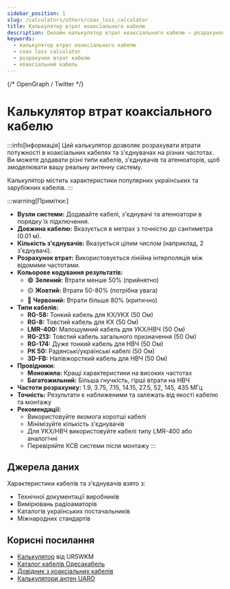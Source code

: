 ```yaml
---
sidebar_position: 1
slug: /calculators/others/coax_loss_calculator
title: Калькулятор втрат коаксіального кабелю
description: Онлайн калькулятор втрат коаксіального кабелю — розрахунок втрат потужності в кабелі та з'єднувачах на різних частотах.
keywords:
  - калькулятор втрат коаксіального кабелю
  - coax loss calculator
  - розрахунок втрат кабелю
  - коаксіальний кабель
---
```


<Head>
  <meta name="viewport" content="width=device-width, initial-scale=1.0" />
  <script type="application/ld+json">
  {`
    {
      "@context": "https://schema.org",
      "@type": "WebApplication",
      "name": "Калькулятор втрат коаксіального кабелю",
      "url": "https://cyberdev.space/radio/calculators/others/coax_loss_calculator",
      "applicationCategory": "CalculatorApplication",
      "operatingSystem": "Any",
      "description": "Онлайн калькулятор втрат коаксіального кабелю — розрахунок втрат потужності в кабелі та з'єднувачах на різних частотах.",
      "inLanguage": "uk",
      "publisher": {
        "@type": "Organization",
        "name": "CyberDevSpace",
        "url": "https://cyberdev.space"
      }
    }
  `}
  </script>
    {/* OpenGraph / Twitter */}
    <meta property="og:title" content="Калькулятор втрат коаксіального кабелю" />
    <meta property="og:description" content="Розрахунок втрат коаксіального кабелю — втрати потужності в кабелі та з'єднувачах на різних частотах." />
    <meta property="og:type" content="website" />
    <meta property="og:url" content="https://cyberdev.space/radio/calculators/others/coax_loss_calculator" />
    <meta name="twitter:card" content="summary_large_image" />
</Head>

# Калькулятор втрат коаксіального кабелю

:::info[Інформація]
Цей калькулятор дозволяє розрахувати втрати потужності в коаксіальних кабелях та з'єднувачах 
на різних частотах. Ви можете додавати різні типи кабелів, з'єднувачів та атенюаторів, 
щоб змоделювати вашу реальну антенну систему.

Калькулятор містить характеристики популярних українських та зарубіжних кабелів.
:::

<Calculator />

:::warning[Примітки:]
- **Вузли системи:** Додавайте кабелі, з'єднувачі та атенюатори в порядку їх підключення.
- **Довжина кабелю:** Вказується в метрах з точністю до сантиметра (0.01 м).
- **Кількість з'єднувачів:** Вказується цілим числом (наприклад, 2 з'єднувачі).
- **Розрахунок втрат:** Використовується лінійна інтерполяція між відомими частотами.
- **Кольорове кодування результатів:**
  - 🟢 **Зелений:** Втрати менше 50% (прийнятно)
  - 🟡 **Жовтий:** Втрати 50-80% (потрібна увага)
  - 🔴 **Червоний:** Втрати більше 80% (критично)
- **Типи кабелів:**
  - **RG-58:** Тонкий кабель для КХ/УКХ (50 Ом)
  - **RG-8:** Товстий кабель для КХ (50 Ом)
  - **LMR-400:** Малошумний кабель для УКХ/НВЧ (50 Ом)
  - **RG-213:** Товстий кабель загального призначення (50 Ом)
  - **RG-174:** Дуже тонкий кабель для НВЧ (50 Ом)
  - **РК 50:** Радянські/українські кабелі (50 Ом)
  - **3D-FB:** Напівжорсткий кабель для НВЧ (50 Ом)
- **Провідники:**
  - **Моножила:** Кращі характеристики на високих частотах
  - **Багатожильний:** Більша гнучкість, гірші втрати на НВЧ
- **Частоти розрахунку:** 1.9, 3.75, 7.15, 14.15, 27.5, 52, 145, 435 МГц
- **Точність:** Результати є наближеними та залежать від якості кабелю та монтажу
- **Рекомендації:**
  - Використовуйте якомога коротші кабелі
  - Мінімізуйте кількість з'єднувачів
  - Для УКХ/НВЧ використовуйте кабелі типу LMR-400 або аналогічні
  - Перевіряйте КСВ системи після монтажу
:::

## Джерела даних

Характеристики кабелів та з'єднувачів взято з:
- Технічної документації виробників
- Вимірювань радіоаматорів
- Каталогів українських постачальників
- Міжнародних стандартів

## Корисні посилання

- [Калькулятор](https://diy.manko.pro/coax-loss-calculator/) від UR5WKM
- [Каталог кабелів Одесакабель](http://odeskabel.com.ua/)
- [Довідник з коаксіальних кабелів](https://www.timesmicrowave.com/)
- [Калькулятори антен UARO](/docs/calculators)
